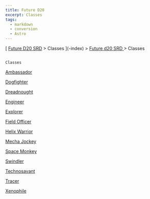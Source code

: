 ```yaml
---
title: Future D20
excerpt: Classes
tags:
  - markdown
  - conversion
  - Astro
---
```







[
[Future D20 SRD]( / ) > Classes
     ](-index)
     >
     [
      Future d20 SRD
     ](future-d20-srd-index)
     > Classes
    




## 
    Classes
   



[
     Ambassador
    ](future-d20-srd-classes-ambassador)




[
     Dogfighter
    ](future-d20-srd-classes-dogfighter)




[
     Dreadnought
    ](future-d20-srd-classes-dreadnought)




[
     Engineer
    ](future-d20-srd-classes-engineer)




[
     Explorer
    ](future-d20-srd-classes-explorer)




[
     Field Officer
    ](future-d20-srd-classes-field-officer)




[
     Helix Warrior
    ](future-d20-srd-classes-helix-warrior)




[
     Mecha Jockey
    ](future-d20-srd-classes-mecha-jockey)




[
     Space Monkey
    ](future-d20-srd-classes-space-monkey)




[
     Swindler
    ](future-d20-srd-classes-swindler)




[
     Technosavant
    ](future-d20-srd-classes-technosavant)




[
     Tracer
    ](future-d20-srd-classes-tracer)




[
     Xenophile
    ](future-d20-srd-classes-xenophile)






